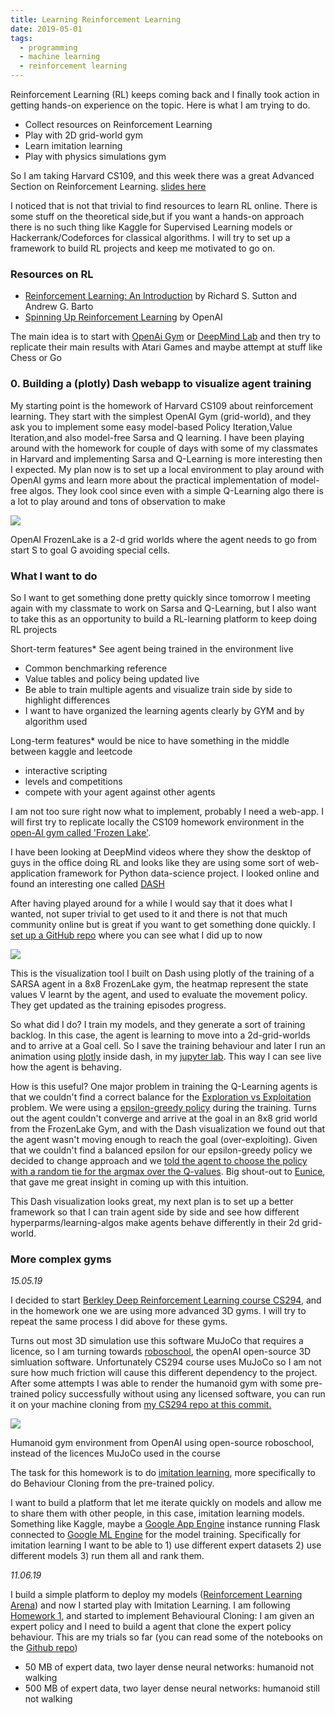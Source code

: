 ```yaml
---
title: Learning Reinforcement Learning
date: 2019-05-01
tags:
  - programming
  - machine learning
  - reinforcement learning
---
```


Reinforcement Learning (RL) keeps coming back and I finally took action in getting hands-on experience on the topic. Here is what I am trying to do.

*   Collect resources on Reinforcement Learning
*   Play with 2D grid-world gym
*   Learn imitation learning
*   Play with physics simulations gym

So I am taking Harvard CS109, and this week there was a great Advanced Section on Reinforcement Learning. [slides here](https://github.com/Harvard-IACS/2019-CS109B/blob/master/content/a-section/a-sec6/presentation/cs109b_asec6_deepRL_slides.pdf)

I noticed that is not that trivial to find resources to learn RL online. There is some stuff on the theoretical side,but if you want a hands-on approach there is no such thing like Kaggle for Supervised Learning models or Hackerrank/Codeforces for classical algorithms. I will try to set up a framework to build RL projects and keep me motivated to go on.

  

### Resources on RL

*   [Reinforcement Learning: An Introduction](http://incompleteideas.net/book/bookdraft2018mar21.pdf) by Richard S. Sutton and Andrew G. Barto
*   [Spinning Up Reinforcement Learning](https://spinningup.openai.com/en/latest/) by OpenAI

The main idea is to start with [OpenAi Gym](https://gym.openai.com/) or [DeepMind Lab](https://deepmind.com/research/publications/deepmind-lab/) and then try to replicate their main results with Atari Games and maybe attempt at stuff like Chess or Go

  

### 0. Building a (plotly) Dash webapp to visualize agent training

My starting point is the homework of Harvard CS109 about reinforcement learning. They start with the simplest OpenAI Gym (grid-world), and they ask you to implement some easy model-based Policy Iteration,Value Iteration,and also model-free Sarsa and Q learning. I have been playing around with the homework for couple of days with some of my classmates in Harvard and implementing Sarsa and Q-Learning is more interesting then I expected. My plan now is to set up a local environment to play around with OpenAI gyms and learn more about the practical implementation of model-free algos. They look cool since even with a simple Q-Learning algo there is a lot to play around and tons of observation to make

  
![](https:/lessandro.herokuapp.com/static/imgs/openai_frozenlake.png)

OpenAI FrozenLake is a 2-d grid worlds where the agent needs to go from start S to goal G avoiding special cells.

### What I want to do

So I want to get something done pretty quickly since tomorrow I meeting again with my classmate to work on Sarsa and Q-Learning, but I also want to take this as an opportunity to build a RL-learning platform to keep doing RL projects

Short-term features*   See agent being trained in the environment live
*   Common benchmarking reference
*   Value tables and policy being updated live
*   Be able to train multiple agents and visualize train side by side to highlight differences
*   I want to have organized the learning agents clearly by GYM and by algorithm used

Long-term features*   would be nice to have something in the middle between kaggle and leetcode
*   interactive scripting
*   levels and competitions
*   compete with your agent against other agents

I am not too sure right now what to implement, probably I need a web-app. I will first try to replicate locally the CS109 homework environment in the [open-AI gym called 'Frozen Lake'](http://gym.openai.com/envs/FrozenLake8x8-v0/).

I have been looking at DeepMind videos where they show the desktop of guys in the office doing RL and looks like they are using some sort of web-application framework for Python data-science project. I looked online and found an interesting one called [DASH](https://plot.ly/products/dash/)

After having played around for a while I would say that it does what I wanted, not super trivial to get used to it and there is not that much community online but is great if you want to get something done quickly. I [set up a GitHub repo](https://github.com/SolbiatiAlessandro/rl-gym/tree/74ceac6a6cbdd211ece56b032045c2cd0a5b70e4) where you can see what I did up to now

  
![](https:/lessandro.herokuapp.com/static/imgs/training.gif)

This is the visualization tool I built on Dash using plotly of the training of a SARSA agent in a 8x8 FrozenLake gym, the heatmap represent the state values V learnt by the agent, and used to evaluate the movement policy. They get updated as the training episodes progress.

So what did I do? I train my models, and they generate a sort of training backlog. In this case, the agent is learning to move into a 2d-grid-worlds and to arrive at a Goal cell. So I save the training behaviour and later I run an animation using [plotly](https://plot.ly/) inside dash, in my [jupyter lab](https://jupyterlab.readthedocs.io/en/stable/). This way I can see live how the agent is behaving.

  

How is this useful? One major problem in training the Q-Learning agents is that we couldn't find a correct balance for the [Exploration vs Exploitation](https://towardsdatascience.com/reinforcement-learning-demystified-exploration-vs-exploitation-in-multi-armed-bandit-setting-be950d2ee9f6) problem. We were using a [epsilon-greedy policy](https://prakhartechviz.blogspot.com/2019/02/epsilon-greedy-reinforcement-learning.html) during the training. Turns out the agent couldn't converge and arrive at the goal in an 8x8 grid world from the FrozenLake Gym, and with the Dash visualization we found out that the agent wasn't moving enough to reach the goal (over-exploiting). Given that we couldn't find a balanced epsilon for our epsilon-greedy policy we decided to change approach and we [told the agent to choose the policy with a random tie for the argmax over the Q-values](https://github.com/SolbiatiAlessandro/rl-gym/blob/2fda26687c5c0f811b042fff4140dabe3208952f/FrozenLake/TDmodel.py#L89). Big shout-out to [Eunice](http://euniceyeh.github.io), that gave me great insight in coming up with this intuition.

This Dash visualization looks great, my next plan is to set up a better framework so that I can train agent side by side and see how different hyperparms/learning-algos make agents behave differently in their 2d grid-world.

### More complex gyms

_15.05.19_

I decided to start [Berkley Deep Reinforcement Learning course CS294](https://github.com/SolbiatiAlessandro/CS294_DeepReinforcementLearning), and in the homework one we are using more advanced 3D gyms. I will try to repeat the same process I did above for these gyms.

Turns out most 3D simulation use this software MuJoCo that requires a licence, so I am turning towards [roboschool](https://openai.com/blog/roboschool/), the openAI open-source 3D simluation software. Unfortunately CS294 course uses MuJoCo so I am not sure how much friction will cause this different dependency to the project. After some attempts I was able to render the humanoid gym with some pre-trained policy successfully without using any licensed software, you can run it on your machine cloning from [my CS294 repo at this commit.](https://github.com/SolbiatiAlessandro/CS294_DeepReinforcementLearning/tree/fb972550ae6598754f3ad41c1640cffd69274d26/homeworks/hw1)

![](https://www.researchgate.net/publication/321417665/figure/fig1/AS:566594154831872@1512097981098/A-screenshot-of-Roboschools-3D-Humanoid-Walker-RoboschoolHumanoid-v1.png)

Humanoid gym environment from OpenAI using open-source roboschool, instead of the licences MuJoCo used in the course

The task for this homework is to do [imitation learning](https://www.youtube.com/watch?v=WjFdD7PDGw0), more specifically to do Behaviour Cloning from the pre-trained policy.

I want to build a platform that let me iterate quickly on models and allow me to share them with other people, in this case, imitation learning models. Something like Kaggle, maybe a [Google App Engine](https://cloud.google.com/appengine/) instance running Flask connected to [Google ML Engine](https://cloud.google.com/ai-platform/) for the model training. Specifically for imitation learning I want to be able to 1) use different expert datasets 2) use different models 3) run them all and rank them.

_11.06.19_

I build a simple platform to deploy my models ([Reinforcement Learning Arena](https://github.com/SolbiatiAlessandro/relna)) and now I started play with Imitation Learning. I am following [Homework 1](http://rail.eecs.berkeley.edu/deeprlcoursehttps:/lessandro.herokuapp.com/static/homeworks/hw1.pdf), and started to implement Behavioural Cloning: I am given an expert policy and I need to build a agent that clone the expert policy behaviour. This are my trials so far (you can read some of the notebooks on the [Github repo](https://github.com/SolbiatiAlessandro/CS294_DeepReinforcementLearning/blob/master/homeworks/hw1/report.ipynb))

*   50 MB of expert data, two layer dense neural networks: humanoid not walking
*   500 MB of expert data, two layer dense neural networks: humanoid still not walking